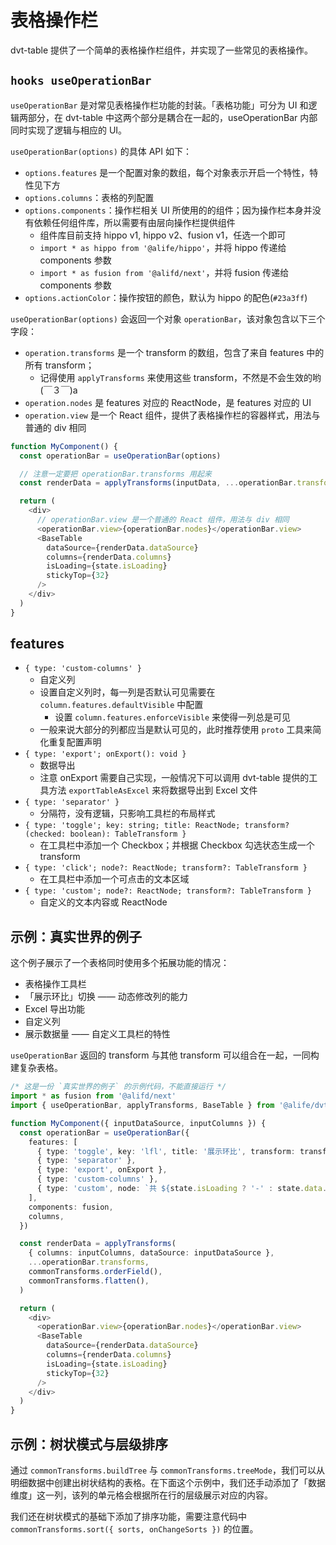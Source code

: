 
<Meta title="表格功能拓展 / 表格操作栏" />

# 表格操作栏

dvt-table 提供了一个简单的表格操作栏组件，并实现了一些常见的表格操作。

## `hooks useOperationBar`

`useOperationBar` 是对常见表格操作栏功能的封装。「表格功能」可分为 UI 和逻辑两部分，在 dvt-table 中这两个部分是耦合在一起的，useOperationBar 内部同时实现了逻辑与相应的 UI。

`useOperationBar(options)` 的具体 API 如下：

- `options.features` 是一个配置对象的数组，每个对象表示开启一个特性，特性见下方
- `options.columns`：表格的列配置
- `options.components`：操作栏相关 UI 所使用的的组件；因为操作栏本身并没有依赖任何组件库，所以需要有由层向操作栏提供组件
  - 组件库目前支持 hippo v1, hippo v2、fusion v1，任选一个即可
  - `import * as hippo from '@alife/hippo'`，并将 hippo 传递给 components 参数
  - `import * as fusion from '@alifd/next'`，并将 fusion 传递给 components 参数
- `options.actionColor`：操作按钮的颜色，默认为 hippo 的配色(`#23a3ff`)

`useOperationBar(options)` 会返回一个对象 `operationBar`，该对象包含以下三个字段：

- `operation.transforms` 是一个 transform 的数组，包含了来自 features 中的所有 transform；
  - 记得使用 `applyTransforms` 来使用这些 transform，不然是不会生效的哟 (￣３￣)a
- `operation.nodes` 是 features 对应的 ReactNode，是 features 对应的 UI
- `operation.view` 是一个 React 组件，提供了表格操作栏的容器样式，用法与普通的 div 相同

```js
function MyComponent() {
  const operationBar = useOperationBar(options)

  // 注意一定要把 operationBar.transforms 用起来
  const renderData = applyTransforms(inputData, ...operationBar.transforms)

  return (
    <div>
      // operationBar.view 是一个普通的 React 组件，用法与 div 相同
      <operationBar.view>{operationBar.nodes}</operationBar.view>
      <BaseTable
        dataSource={renderData.dataSource}
        columns={renderData.columns}
        isLoading={state.isLoading}
        stickyTop={32}
      />
    </div>
  )
}
```

## features

- `{ type: 'custom-columns' }`
  - 自定义列
  - 设置自定义列时，每一列是否默认可见需要在 `column.features.defaultVisible` 中配置
    - 设置 `column.features.enforceVisible` 来使得一列总是可见
  - 一般来说大部分的列都应当是默认可见的，此时推荐使用 `proto` 工具来简化重复配置声明
- `{ type: 'export'; onExport(): void }`
  - 数据导出
  - 注意 onExport 需要自己实现，一般情况下可以调用 dvt-table 提供的工具方法 `exportTableAsExcel` 来将数据导出到 Excel 文件
- `{ type: 'separator' }`
  - 分隔符，没有逻辑，只影响工具栏的布局样式
- `{ type: 'toggle'; key: string; title: ReactNode; transform?(checked: boolean): TableTransform }`
  - 在工具栏中添加一个 Checkbox；并根据 Checkbox 勾选状态生成一个 transform
- `{ type: 'click'; node?: ReactNode; transform?: TableTransform }`
  - 在工具栏中添加一个可点击的文本区域
- `{ type: 'custom'; node?: ReactNode; transform?: TableTransform }`
  - 自定义的文本内容或 ReactNode

## 示例：真实世界的例子

这个例子展示了一个表格同时使用多个拓展功能的情况：

- 表格操作工具栏
- 「展示环比」切换 —— 动态修改列的能力
- Excel 导出功能
- 自定义列
- 展示数据量 —— 自定义工具栏的特性

`useOperationBar` 返回的 transform 与其他 transform 可以组合在一起，一同构建复杂表格。

```typescript
/* 这是一份 `真实世界的例子` 的示例代码，不能直接运行 */
import * as fusion from '@alifd/next'
import { useOperationBar, applyTransforms, BaseTable } from '@alife/dvt-table'

function MyComponent({ inputDataSource, inputColumns }) {
  const operationBar = useOperationBar({
    features: [
      { type: 'toggle', key: 'lfl', title: '展示环比', transform: transformLfl },
      { type: 'separator' },
      { type: 'export', onExport },
      { type: 'custom-columns' },
      { type: 'custom', node: `共 ${state.isLoading ? '-' : state.data.length} 条数据` },
    ],
    components: fusion,
    columns,
  })

  const renderData = applyTransforms(
    { columns: inputColumns, dataSource: inputDataSource },
    ...operationBar.transforms,
    commonTransforms.orderField(),
    commonTransforms.flatten(),
  )

  return (
    <div>
      <operationBar.view>{operationBar.nodes}</operationBar.view>
      <BaseTable
        dataSource={renderData.dataSource}
        columns={renderData.columns}
        isLoading={state.isLoading}
        stickyTop={32}
      />
    </div>
  )
}
```

<Preview>
  <Story id="表格功能拓展-复杂示例--实际页面示例" />
</Preview>

## 示例：树状模式与层级排序

通过 `commonTransforms.buildTree` 与 `commonTransforms.treeMode`，我们可以从明细数据中创建出树状结构的表格。在下面这个示例中，我们还手动添加了「数据维度」这一列，该列的单元格会根据所在行的层级展示对应的内容。

我们还在树状模式的基础下添加了排序功能，需要注意代码中 `commonTransforms.sort({ sorts, onChangeSorts })` 的位置。

<Preview>
  <Story id="表格功能拓展-基本示例--树状模式与层级排序" />
</Preview>
